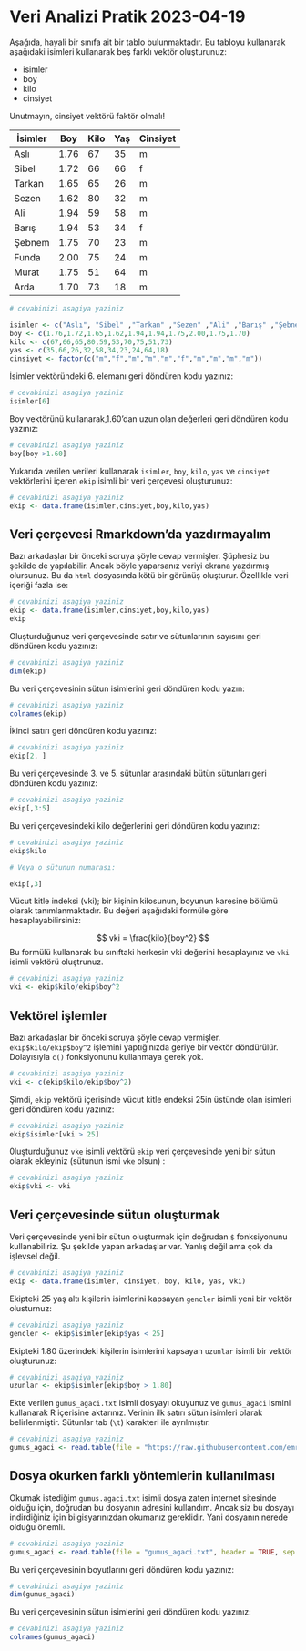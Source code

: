 # Veri Analizi Pratik 2023-04-19

Aşağıda, hayali bir sınıfa ait bir tablo bulunmaktadır. Bu tabloyu kullanarak aşağıdaki isimleri kullanarak beş farklı vektör oluşturunuz:

+ isimler
+ boy
+ kilo
+ cinsiyet 

Unutmayın, cinsiyet vektörü faktör olmalı!

| İsimler |  Boy | Kilo | Yaş | Cinsiyet |
|---------|------|------|-----|----------|
| Aslı    | 1.76 |   67 |  35 | m        |
| Sibel   | 1.72 |   66 |  66 | f        |
| Tarkan  | 1.65 |   65 |  26 | m        |
| Sezen   | 1.62 |   80 |  32 | m        |
| Ali     | 1.94 |   59 |  58 | m        |
| Barış   | 1.94 |   53 |  34 | f        |
| Şebnem  | 1.75 |   70 |  23 | m        |
| Funda   | 2.00 |   75 |  24 | m        |
| Murat   | 1.75 |   51 |  64 | m        |
| Arda    | 1.70 |   73 |  18 | m        |

```r
# cevabinizi asagiya yaziniz

isimler <- c("Aslı", "Sibel" ,"Tarkan" ,"Sezen" ,"Ali" ,"Barış" ,"Şebnem" ,"Funda" ,"Murat" ,"Arda")
boy <- c(1.76,1.72,1.65,1.62,1.94,1.94,1.75,2.00,1.75,1.70)
kilo <- c(67,66,65,80,59,53,70,75,51,73)
yas <- c(35,66,26,32,58,34,23,24,64,18)
cinsiyet <- factor(c("m","f","m","m","m","f","m","m","m","m"))
```

İsimler vektöründeki 6. elemanı geri döndüren kodu yazınız:

```r
# cevabinizi asagiya yaziniz
isimler[6]
```

Boy vektörünü kullanarak,1.60'dan uzun olan değerleri geri döndüren kodu yazınız:

```r
# cevabinizi asagiya yaziniz
boy[boy >1.60]
```

Yukarıda verilen verileri kullanarak `isimler`, `boy`, `kilo`, `yas` ve `cinsiyet` vektörlerini içeren `ekip` isimli bir veri çerçevesi oluşturunuz:


```r
# cevabinizi asagiya yaziniz
ekip <- data.frame(isimler,cinsiyet,boy,kilo,yas)
```

:::{.callout-note}
## Veri çerçevesi Rmarkdown'da yazdırmayalım

Bazı arkadaşlar bir önceki soruya şöyle cevap vermişler. Şüphesiz bu şekilde de yapılabilir. Ancak böyle yaparsanız veriyi ekrana yazdırmış olursunuz. Bu da `html` dosyasında kötü bir görünüş oluşturur. Özellikle veri içeriği fazla ise:

```r
# cevabinizi asagiya yaziniz
ekip <- data.frame(isimler,cinsiyet,boy,kilo,yas)
ekip
```
:::

Oluşturduğunuz veri çerçevesinde satır ve sütunlarının sayısını geri döndüren kodu yazınız:

```r
# cevabinizi asagiya yaziniz
dim(ekip)
```

Bu veri çerçevesinin sütun isimlerini geri döndüren kodu yazın:

```r
# cevabinizi asagiya yaziniz
colnames(ekip)
```

İkinci satırı geri döndüren kodu yazınız:

```r
# cevabinizi asagiya yaziniz
ekip[2, ]
```

Bu veri çerçevesinde 3. ve 5. sütunlar arasındaki bütün sütunları geri döndüren kodu yazınız:

```r
# cevabinizi asagiya yaziniz
ekip[,3:5]
```

Bu veri çerçevesindeki kilo değerlerini geri döndüren kodu yazınız:

```r
# cevabinizi asagiya yaziniz
ekip$kilo

# Veya o sütunun numarası:

ekip[,3]
```

Vücut kitle indeksi (vki); bir kişinin kilosunun, boyunun
karesine bölümü olarak tanımlanmaktadır. Bu değeri aşağıdaki formüle göre hesaplayabilirsiniz:

$$
vki = \frac{kilo}{boy^2}
$$
Bu formülü kullanarak bu sınıftaki herkesin vki değerini hesaplayınız ve `vki` isimli vektörü oluştrunuz.

```r
# cevabinizi asagiya yaziniz
vki <- ekip$kilo/ekip$boy^2
```

:::{.callout-note}
## Vektörel işlemler

Bazı arkadaşlar bir önceki soruya şöyle cevap vermişler. `ekip$kilo/ekip$boy^2` işlemini yaptığınızda geriye bir vektör döndürülür. Dolayısıyla `c()` fonksiyonunu kullanmaya gerek yok.

```r
# cevabinizi asagiya yaziniz
vki <- c(ekip$kilo/ekip$boy^2)
```
:::

Şimdi, `ekip` vektörü içerisinde vücut kitle endeksi 25in üstünde olan isimleri geri döndüren kodu yazınız:


```r
# cevabinizi asagiya yaziniz
ekip$isimler[vki > 25]
```

0luşturduğunuz `vke` isimli vektörü `ekip` veri çerçevesinde yeni bir sütun olarak ekleyiniz (sütunun ismi `vke` olsun) :

```r
# cevabinizi asagiya yaziniz
ekip$vki <- vki
```

:::{.callout-note}
## Veri çerçevesinde sütun oluşturmak

Veri çerçevesinde yeni bir sütun oluşturmak için doğrudan `$` fonksiyonunu kullanabiliriz. Şu şekilde yapan arkadaşlar var. Yanlış değil ama çok da işlevsel değil.

```r
# cevabinizi asagiya yaziniz
ekip <- data.frame(isimler, cinsiyet, boy, kilo, yas, vki)
```
:::


Ekipteki 25 yaş altı kişilerin isimlerini kapsayan `gencler` isimli yeni bir vektör olusturnuz:

```r
# cevabinizi asagiya yaziniz
gencler <- ekip$isimler[ekip$yas < 25]
```

Ekipteki 1.80 üzerindeki kişilerin isimlerini kapsayan `uzunlar` isimli bir vektör oluşturunuz:

```r
# cevabinizi asagiya yaziniz
uzunlar <- ekip$isimler[ekip$boy > 1.80]
```

Ekte verilen `gumus_agaci.txt` isimli dosyayı okuyunuz ve `gumus_agaci` ismini kullanarak R içerisine aktarınız. Verinin ilk satırı sütun isimleri olarak belirlenmiştir. Sütunlar tab (`\t`) karakteri ile ayrılmıştır.

```r
# cevabinizi asagiya yaziniz
gumus_agaci <- read.table(file = "https://raw.githubusercontent.com/emrahkirdok/ybva/main/data/gumus_agaci.txt", header = TRUE, sep =  "\t")
```

:::{.callout-note}
## Dosya okurken farklı yöntemlerin kullanılması
Okumak istediğim `gumus.agaci.txt` isimli dosya zaten internet sitesinde olduğu için, doğrudan bu dosyanın adresini kullandım. Ancak siz bu dosyayı indirdiğiniz için bilgisyarınızdan okumanız gereklidir. Yani dosyanın nerede olduğu önemli.

```r
# cevabinizi asagiya yaziniz
gumus_agaci <- read.table(file = "gumus_agaci.txt", header = TRUE, sep =  "\t")
```
:::


Bu veri çerçevesinin boyutlarını geri döndüren kodu yazınız:

```r
# cevabinizi asagiya yaziniz
dim(gumus_agaci)
```

Bu veri çerçevesinin sütun isimlerini geri döndüren kodu yazınız:

```r
# cevabinizi asagiya yaziniz
colnames(gumus_agaci)
```